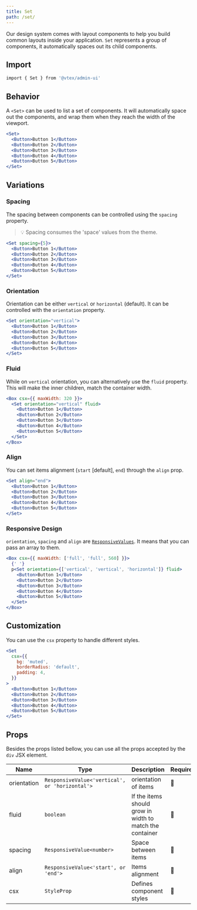 ```yaml
---
title: Set
path: /set/
---
```



<PageHeader title="Set" />

Our design system comes with layout components to help you build common layouts inside your application. `Set` represents a group of components, it automatically spaces out its child components.

## Import

```sh isStatic
import { Set } from '@vtex/admin-ui'
```

## Behavior

A `<Set>` can be used to list a set of components. It will automatically space out the components, and wrap them when they reach the width of the viewport.

```jsx live
<Set>
  <Button>Button 1</Button>
  <Button>Button 2</Button>
  <Button>Button 3</Button>
  <Button>Button 4</Button>
  <Button>Button 5</Button>
</Set>
```

## Variations

### Spacing

The spacing between components can be controlled using the `spacing` property.

> 💡 Spacing consumes the 'space' values from the theme.

```jsx live
<Set spacing={5}>
  <Button>Button 1</Button>
  <Button>Button 2</Button>
  <Button>Button 3</Button>
  <Button>Button 4</Button>
  <Button>Button 5</Button>
</Set>
```

### Orientation

Orientation can be either `vertical` or `horizontal` (default). It can be controlled with the `orientation` property.

```jsx live
<Set orientation="vertical">
  <Button>Button 1</Button>
  <Button>Button 2</Button>
  <Button>Button 3</Button>
  <Button>Button 4</Button>
  <Button>Button 5</Button>
</Set>
```

### Fluid

While on `vertical` orientation, you can alternatively use the `fluid` property. This will make the inner children, match the container width.

```jsx live
<Box csx={{ maxWidth: 320 }}>
  <Set orientation="vertical" fluid>
    <Button>Button 1</Button>
    <Button>Button 2</Button>
    <Button>Button 3</Button>
    <Button>Button 4</Button>
    <Button>Button 5</Button>
  </Set>
</Box>
```

### Align

You can set items alignment (`start` [default], `end`) through the `align` prop.

```jsx live
<Set align="end">
  <Button>Button 1</Button>
  <Button>Button 2</Button>
  <Button>Button 3</Button>
  <Button>Button 4</Button>
  <Button>Button 5</Button>
</Set>
```

### Responsive Design

`orientation`, `spacing` and `align` are [`ResponsiveValues`](/guidelines/responsive-design/#responsive-values). It means that you can pass an array to them.

```jsx live
<Box csx={{ maxWidth: ['full', 'full', 560] }}>
  {' '}
  p<Set orientation={['vertical', 'vertical', 'horizontal']} fluid>
    <Button>Button 1</Button>
    <Button>Button 2</Button>
    <Button>Button 3</Button>
    <Button>Button 4</Button>
    <Button>Button 5</Button>
  </Set>
</Box>
```

## Customization

You can use the `csx` property to handle different styles.

```jsx live
<Set
  csx={{
    bg: 'muted',
    borderRadius: 'default',
    padding: 4,
  }}
>
  <Button>Button 1</Button>
  <Button>Button 2</Button>
  <Button>Button 3</Button>
  <Button>Button 4</Button>
  <Button>Button 5</Button>
</Set>
```

## Props

Besides the props listed bellow, you can use all the props accepted by the `div` JSX element.

| Name        | Type                                           | Description                                              | Required | Default      |
| ----------- | ---------------------------------------------- | -------------------------------------------------------- | -------- | ------------ |
| orientation | `ResponsiveValue<'vertical', or 'horizontal'>` | orientation of items                                     | 🚫       | `'vertical'` |
| fluid       | `boolean`                                      | If the items should grow in width to match the container | 🚫       | `false`      |
| spacing     | `ResponsiveValue<number>`                      | Space between items                                      | 🚫       | `0`          |
| align       | `ResponsiveValue<'start', or 'end'>`           | Items alignment                                          | 🚫       | `start`      |
| csx         | `StyleProp`                                    | Defines component styles                                 | 🚫       | `{}`         |
